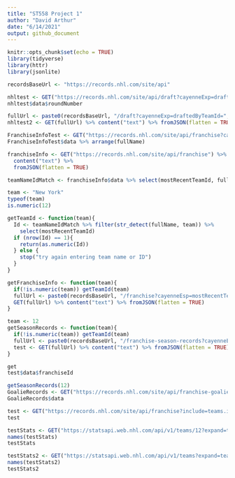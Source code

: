 ```yaml
---
title: "ST558 Project 1"
author: "David Arthur"
date: "6/14/2021"
output: github_document
---
```


```r
knitr::opts_chunk$set(echo = TRUE)
library(tidyverse)
library(httr)
library(jsonlite)
```

```r
recordsBaseUrl <- "https://records.nhl.com/site/api"

nhltest <- GET("https://records.nhl.com/site/api/draft?cayenneExp=draftYear=2017%20and%20draftedByTeamId=15%20and%20roundNumber!=4") %>% content("text") %>% fromJSON(flatten = TRUE)
nhltest$data$roundNumber

fullUrl <- paste0(recordsBaseUrl, "/draft?cayenneExp=draftedByTeamId=", team)
nhltest2 <- GET(fullUrl) %>% content("text") %>% fromJSON(flatten = TRUE)

FranchiseInfoTest <- GET("https://records.nhl.com/site/api/franchise?cayenneEsp=teamAbbrev=MTL") %>% content("text") %>% fromJSON(flatten = TRUE)
FranchiseInfoTest$data %>% arrange(fullName)

franchiseInfo <- GET("https://records.nhl.com/site/api/franchise") %>% 
  content("text") %>% 
  fromJSON(flatten = TRUE)

teamNameIdMatch <- franchiseInfo$data %>% select(mostRecentTeamId, fullName, teamAbbrev)

team <- "New York"
typeof(team)
is.numeric(12)

getTeamId <- function(team){
  Id <- teamNameIdMatch %>% filter(str_detect(fullName, team)) %>%
    select(mostRecentTeamId)
  if (nrow(Id) == 1){
    return(as.numeric(Id))
  } else {
    stop("try again entering team name or ID")
  }
}

getFranchiseInfo <- function(team){
  if(!is.numeric(team)) getTeamId(team)
  fullUrl <- paste0(recordsBaseUrl, "/franchise?cayenneEsp=mostRecentTeamId=", team)
  GET(fullUrl) %>% content("text") %>% fromJSON(flatten = TRUE)
}

team <- 12
getSeasonRecords <- function(team){
  if(!is.numeric(team)) getTeamId(team)
  fullUrl <- paste0(recordsBaseUrl, "/franchise-season-records?cayenneEsp=FranchiseId=", team)
  test <- GET(fullUrl) %>% content("text") %>% fromJSON(flatten = TRUE) %>% as.data.frame()
}

get
test$data$franchiseId

getSeasonRecords(12)
GoalieRecords <- GET("https://records.nhl.com/site/api/franchise-goalie-records?cayenneEsp=id=235") %>% content("text") %>% fromJSON(flatten = TRUE)
GoalieRecords$data

test <- GET("https://records.nhl.com/site/api/franchise?include=teams.id&include=teams.active&include=teams.triCode&include=teams.placeName&include=teams.commonName&include=teams.fullName&include=teams.logos&include=teams.conference.name&include=teams.division.name&include=teams.franchiseTeam.firstSeason.id&include=teams.franchiseTeam.lastSeason.id&include=teams.franchiseTeam.teamCommonName") %>% content("text") %>% fromJSON(flatten = TRUE)
test

testStats <- GET("https://statsapi.web.nhl.com/api/v1/teams/12?expand=team.stats") %>% content("text") %>% fromJSON(flatten = TRUE)
names(testStats)
testStats

testStats2 <- GET("https://statsapi.web.nhl.com/api/v1/teams?expand=team.stats") %>% content("text") %>% fromJSON(flatten = TRUE) %>% as.data.frame()
names(testStats2)
testStats2
```

